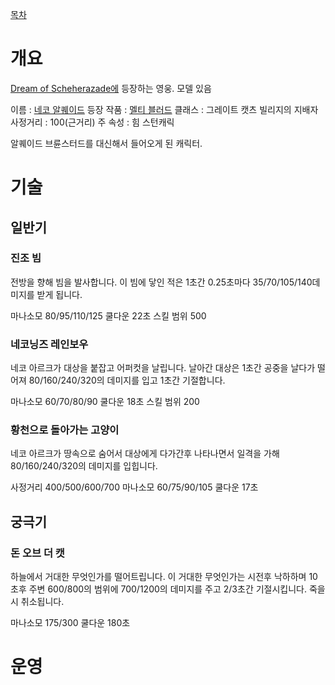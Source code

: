 [[목차]]
= 개요 =

[[Dream of Scheherazade]]에 등장하는 영웅. 모델 있음

이름 : [[네코 알퀘이드]]
등장 작품 : [[멜티 블러드]]
클래스 : 그레이트 캣츠 빌리지의 지배자
사정거리 : 100(근거리)
주 속성 : 힘
스턴캐릭

알퀘이드 브륜스터드를 대신해서 들어오게 된 캐릭터.

= 기술 =

== 일반기 ==

=== 진조 빔 ===
전방을 향해 빔을 발사합니다. 이 빔에 닿인 적은 1초간 0.25초마다 35/70/105/140데미지를 받게 됩니다.

마나소모 80/95/110/125 쿨다운 22초 스킬 범위 500
=== 네코닝즈 레인보우 ===
네코 아르크가 대상을 붙잡고 어퍼컷을 날립니다. 날아간 대상은 1초간 공중을 날다가 떨어져 80/160/240/320의 데미지를 입고 1초간 기절합니다.

마나소모 60/70/80/90 쿨다운 18초 스킬 범위 200
=== 황천으로 돌아가는 고양이 ===
네코 아르크가 땅속으로 숨어서 대상에게 다가간후 나타나면서 일격을 가해 80/160/240/320의 데미지를 입힙니다.

사정거리 400/500/600/700 마나소모 60/75/90/105 쿨다운 17초
== 궁극기 ==

=== 돈 오브 더 캣 ===
하늘에서 거대한 무엇인가를 떨어트립니다. 이 거대한 무엇인가는 시전후 낙하하며 10초후 주변 600/800의 범위에 700/1200의 데미지를 주고 2/3초간 기절시킵니다. 죽을시 취소됩니다.

마나소모 175/300 쿨다운 180초
= 운영 =





